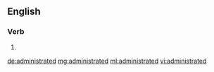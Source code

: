 ==English==

===Verb===
{{head|en}}

# {{en-past of|administrate}}

[[de:administrated]]
[[mg:administrated]]
[[ml:administrated]]
[[vi:administrated]]